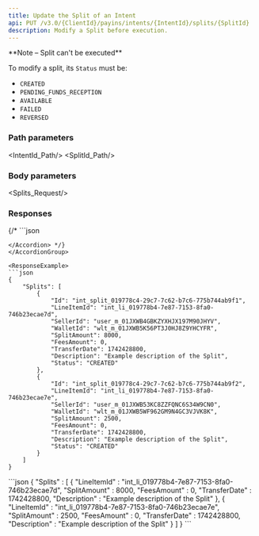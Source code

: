 ```yaml
---
title: Update the Split of an Intent
api: PUT /v3.0/{ClientId}/payins/intents/{IntentId}/splits/{SplitId}
description: Modify a Split before execution.
---
```





<Note>
**Note – Split can't be executed**

To modify a split, its `Status` must be: 
- `CREATED`
- `PENDING_FUNDS_RECEPTION`
- `AVAILABLE`
- `FAILED `
- `REVERSED`
</Note>

### Path parameters

<IntentId_Path/>
<SplitId_Path/>

### Body parameters

<Splits_Request/>

### Responses

<AccordionGroup>
<Accordion title="200 - Response parameters" defaultOpen>
<Splits/>
</Accordion>
</AccordionGroup>

<AccordionGroup>
{/* <Accordion title="400 - ">
```json

```
</Accordion> */}
</AccordionGroup>

<ResponseExample>
```json
{
    "Splits": [
        {
            "Id": "int_split_019778c4-29c7-7c62-b7c6-775b744ab9f1",
            "LineItemId": "int_li_019778b4-7e87-7153-8fa0-746b23ecae7d",
            "SellerId": "user_m_01JXWB4GBKZYXHJX197M90JHYV",
            "WalletId": "wlt_m_01JXWB5K56PT3J0HJ8Z9YHCYFR",
            "SplitAmount": 8000,
            "FeesAmount": 0,
            "TransferDate": 1742428800,
            "Description": "Example description of the Split",
            "Status": "CREATED"
        },
        {
            "Id": "int_split_019778c4-29c7-7c62-b7c6-775b744ab9f2",
            "LineItemId": "int_li_019778b4-7e87-7153-8fa0-746b23ecae7e",
            "SellerId": "user_m_01JXWB53KC8ZZFQNC6S34W9CN0",
            "WalletId": "wlt_m_01JXWB5WF962GM9N4GC3VJVK8K",
            "SplitAmount": 2500,
            "FeesAmount": 0,
            "TransferDate": 1742428800,
            "Description": "Example description of the Split",
            "Status": "CREATED"
        }
    ]
}
```
</ResponseExample>

<RequestExample>
```json
{
    "Splits" : [
        {
            "LineItemId" : "int_li_019778b4-7e87-7153-8fa0-746b23ecae7d",
            "SplitAmount" : 8000,
            "FeesAmount" : 0,
            "TransferDate" : 1742428800,
            "Description" : "Example description of the Split"
        },
        {
            "LineItemId" : "int_li_019778b4-7e87-7153-8fa0-746b23ecae7e",
            "SplitAmount" : 2500,
            "FeesAmount" : 0,
            "TransferDate" : 1742428800,
            "Description" : "Example description of the Split"
        }
    ]       
}
```
</RequestExample>